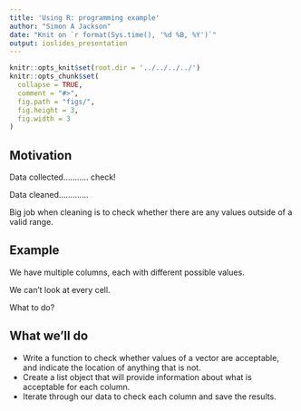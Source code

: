 ```yaml
---
title: 'Using R: programming example'
author: "Simon A Jackson"
date: "Knit on `r format(Sys.time(), '%d %B, %Y')`"
output: ioslides_presentation
---
```


```r
knitr::opts_knit$set(root.dir = '../../../../')
knitr::opts_chunk$set(
  collapse = TRUE,
  comment = "#>",
  fig.path = "figs/",
  fig.height = 3,
  fig.width = 3
)
```

## Motivation

Data collected........... check!

Data cleaned............. 

Big job when cleaning is to check whether there are any values outside of a valid range.

## Example

We have multiple columns, each with different possible values.

We can't look at every cell.

What to do?

## What we'll do

- Write a function to check whether values of a vector are acceptable, and indicate the location of anything that is not.
- Create a list object that will provide information about what is acceptable for each column.
- Iterate through our data to check each column and save the results.

